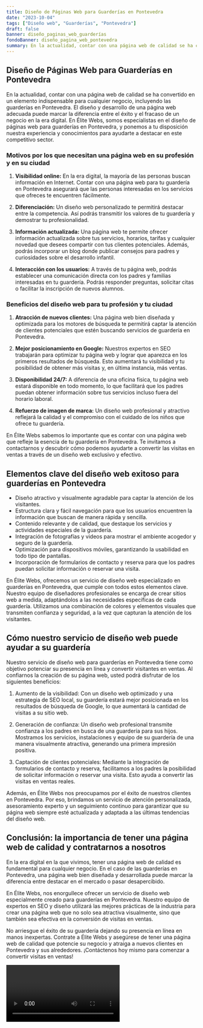 ```yaml
---
title: Diseño de Páginas Web para Guarderías en Pontevedra
date: "2023-10-04"
tags: ["Diseño web", "Guarderías", "Pontevedra"]
draft: false
banner: diseño_paginas_web_guarderías
fondoBanner: diseño_pagina_web_pontevedra
summary: En la actualidad, contar con una página web de calidad se ha convertido en un elemento indispensable para cualquier negocio, incluyendo las guarderías en Pontevedra. El diseño y desarrollo de una página web adecuada puede marcar la diferencia entre el éxito y el fracaso de un negocio en la era digital. En Élite Webs, somos especialistas en el diseño de páginas web para guarderías en Pontevedra, y ponemos a tu disposición nuestra experiencia y conocimientos para ayudarte a destacar en este competitivo sector.
---
```



## **Diseño de Páginas Web para Guarderías en Pontevedra**

En la actualidad, contar con una página web de calidad se ha convertido en un elemento indispensable para cualquier negocio, incluyendo las guarderías en Pontevedra. El diseño y desarrollo de una página web adecuada puede marcar la diferencia entre el éxito y el fracaso de un negocio en la era digital. En Élite Webs, somos especialistas en el diseño de páginas web para guarderías en Pontevedra, y ponemos a tu disposición nuestra experiencia y conocimientos para ayudarte a destacar en este competitivo sector.

### **Motivos por los que necesitan una página web en su profesión y en su ciudad**

1. **Visibilidad online:** En la era digital, la mayoría de las personas buscan información en Internet. Contar con una página web para tu guardería en Pontevedra asegurará que las personas interesadas en los servicios que ofreces te encuentren fácilmente.

2. **Diferenciación:** Un diseño web personalizado te permitirá destacar entre la competencia. Así podrás transmitir los valores de tu guardería y demostrar tu profesionalidad.

3. **Información actualizada:** Una página web te permite ofrecer información actualizada sobre tus servicios, horarios, tarifas y cualquier novedad que desees compartir con tus clientes potenciales. Además, podrás incorporar un blog donde publicar consejos para padres y curiosidades sobre el desarrollo infantil.

4. **Interacción con los usuarios:** A través de tu página web, podrás establecer una comunicación directa con los padres y familias interesadas en tu guardería. Podrás responder preguntas, solicitar citas o facilitar la inscripción de nuevos alumnos.

### **Beneficios del diseño web para tu profesión y tu ciudad**

1. **Atracción de nuevos clientes:** Una página web bien diseñada y optimizada para los motores de búsqueda te permitirá captar la atención de clientes potenciales que estén buscando servicios de guardería en Pontevedra.

2. **Mejor posicionamiento en Google:** Nuestros expertos en SEO trabajarán para optimizar tu página web y lograr que aparezca en los primeros resultados de búsqueda. Esto aumentará tu visibilidad y tu posibilidad de obtener más visitas y, en última instancia, más ventas.

3. **Disponibilidad 24/7:** A diferencia de una oficina física, tu página web estará disponible en todo momento, lo que facilitará que los padres puedan obtener información sobre tus servicios incluso fuera del horario laboral.

4. **Refuerzo de imagen de marca:** Un diseño web profesional y atractivo reflejará la calidad y el compromiso con el cuidado de los niños que ofrece tu guardería.

En Élite Webs sabemos lo importante que es contar con una página web que refleje la esencia de tu guardería en Pontevedra. Te invitamos a contactarnos y descubrir cómo podemos ayudarte a convertir las visitas en ventas a través de un diseño web exclusivo y efectivo.

<GifSeo />

<Cta />

## Elementos clave del diseño web exitoso para guarderías en Pontevedra

- Diseño atractivo y visualmente agradable para captar la atención de los visitantes.
- Estructura clara y fácil navegación para que los usuarios encuentren la información que buscan de manera rápida y sencilla.
- Contenido relevante y de calidad, que destaque los servicios y actividades especiales de la guardería.
- Integración de fotografías y videos para mostrar el ambiente acogedor y seguro de la guardería.
- Optimización para dispositivos móviles, garantizando la usabilidad en todo tipo de pantallas.
- Incorporación de formularios de contacto y reserva para que los padres puedan solicitar información o reservar una visita.

En Élite Webs, ofrecemos un servicio de diseño web especializado en guarderías en Pontevedra, que cumple con todos estos elementos clave. Nuestro equipo de diseñadores profesionales se encarga de crear sitios web a medida, adaptándolos a las necesidades específicas de cada guardería. Utilizamos una combinación de colores y elementos visuales que transmiten confianza y seguridad, a la vez que capturan la atención de los visitantes.

## Cómo nuestro servicio de diseño web puede ayudar a su guardería

Nuestro servicio de diseño web para guarderías en Pontevedra tiene como objetivo potenciar su presencia en línea y convertir visitantes en ventas. Al confiarnos la creación de su página web, usted podrá disfrutar de los siguientes beneficios:

1. Aumento de la visibilidad: Con un diseño web optimizado y una estrategia de SEO local, su guardería estará mejor posicionada en los resultados de búsqueda de Google, lo que aumentará la cantidad de visitas a su sitio web.

2. Generación de confianza: Un diseño web profesional transmite confianza a los padres en busca de una guardería para sus hijos. Mostramos los servicios, instalaciones y equipo de su guardería de una manera visualmente atractiva, generando una primera impresión positiva.

3. Captación de clientes potenciales: Mediante la integración de formularios de contacto y reserva, facilitamos a los padres la posibilidad de solicitar información o reservar una visita. Esto ayuda a convertir las visitas en ventas reales.

Además, en Élite Webs nos preocupamos por el éxito de nuestros clientes en Pontevedra. Por eso, brindamos un servicio de atención personalizada, asesoramiento experto y un seguimiento continuo para garantizar que su página web siempre esté actualizada y adaptada a las últimas tendencias del diseño web.

## Conclusión: la importancia de tener una página web de calidad y contratarnos a nosotros

En la era digital en la que vivimos, tener una página web de calidad es fundamental para cualquier negocio. En el caso de las guarderías en Pontevedra, una página web bien diseñada y desarrollada puede marcar la diferencia entre destacar en el mercado o pasar desapercibido.

En Élite Webs, nos enorgullece ofrecer un servicio de diseño web especialmente creado para guarderías en Pontevedra. Nuestro equipo de expertos en SEO y diseño utilizará las mejores prácticas de la industria para crear una página web que no solo sea atractiva visualmente, sino que también sea efectiva en la conversión de visitas en ventas.

No arriesgue el éxito de su guardería dejando su presencia en línea en manos inexpertas. Contrate a Élite Webs y asegúrese de tener una página web de calidad que potencie su negocio y atraiga a nuevos clientes en Pontevedra y sus alrededores. ¡Contáctenos hoy mismo para comenzar a convertir visitas en ventas!

<Video />

<CtaBot job="Guarderías" city="Pontevedra" />

<Gmaps query="Pontevedra+españa+maps" />
